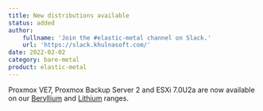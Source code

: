 ```yaml
---
title: New distributions available
status: added
author:
    fullname: 'Join the #elastic-metal channel on Slack.'
    url: 'https://slack.khulnasoft.com/'
date: 2022-02-02
category: bare-metal
product: elastic-metal
---
```


Proxmox VE7, Proxmox Backup Server 2 and ESXi 7.0U2a are now available on our [Beryllium](https://www.khulnasoft.com/en/elastic-metal/beryllium/) and [Lithium](https://www.khulnasoft.com/en/elastic-metal/lithium) ranges.